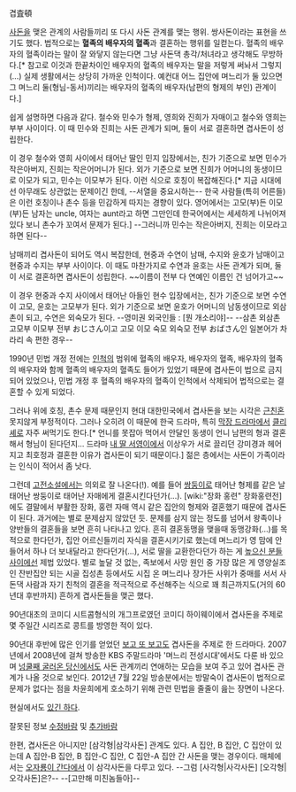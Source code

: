 겹査頓

[[사돈]]을 맺은 관계의 사람들끼리 또 다시 사돈 관계를 맺는 행위. 쌍사돈이라는 표현을 쓰기도 했다. 법적으로는 '''혈족의 배우자의 혈족'''과 결혼하는 행위를 일컫는다. 혈족의 배우자의 혈족이라는 말이 잘 와닿지 않는다면 그냥 사돈댁 총각/처녀라고 생각해도 무방하다.[* 참고로 이것과 한끝차이인 배우자의 혈족의 배우자는 말을 저렇게 써놔서 그렇지(…) 실제 생활에서는 상당히 가까운 인척이다. 예컨대 어느 집안에 며느리가 둘 있으면 그 며느리 둘(형님-동서)끼리는 배우자의 혈족의 배우자(남편의 형제의 부인) 관계이다.]

쉽게 설명하면 다음과 같다. 철수와 민수가 형제, 영희와 진희가 자매이고 철수와 영희는 부부 사이이다. 이 때 민수와 진희는 사돈 관계가 되며, 둘이 서로 결혼하면 겹사돈이 성립한다.

이 경우 철수와 영희 사이에서 태어난 딸인 민지 입장에서는, 친가 기준으로 보면 민수가 작은아버지, 진희는 작은어머니가 된다. 외가 기준으로 보면 진희가 어머니의 동생이므로 이모가 되고, 민수는 이모부가 된다. 이런 식으로 호칭이 복잡해진다.[* 지금 시대에선 아무래도 상관없는 문제이긴 한데, --서열을 중요시하는-- 한국 사람들(특히 어른들)은 이런 호칭이나 촌수 등을 민감하게 따지는 경향이 있다. 영어에서는 고모(부)든 이모(부)든 남자는 uncle, 여자는 aunt라고 하면 그만인데 한국어에서는 세세하게 나뉘어져 있다 보니 촌수가 꼬여서 문제가 된다.] --그러니까 민수는 작은아버지, 진희는 이모라고 하면 된다--

남매끼리 겹사돈이 되어도 역시 복잡한데, 현중과 수연이 남매, 수지와 윤호가 남매이고 현중과 수지는 부부 사이이다. 이 때도 마찬가지로 수연과 윤호는 사돈 관계가 되며, 둘이 서로 결혼하면 겹사돈이 성립한다. ~~이름이 전부 다 연예인 이름인 건 넘어가고~~

이 경우 현중과 수지 사이에서 태어난 아들인 현수 입장에서는, 친가 기준으로 보면 수연이 고모, 윤호는 고모부가 된다. 외가 기준으로 보면 윤호가 어머니의 남동생이므로 외삼촌이 되고, 수연은 외숙모가 된다. --영미권 외국인들 : [뭔 개소리야]-- --삼촌 외삼촌 고모부 이모부 전부 おじさん이고 고모 이모 숙모 외숙모 전부 おばさん인 일본어가 차라리 속 편한 경우--

1990년 민법 개정 전에는 [[인척]]의 범위에 혈족의 배우자, 배우자의 혈족, 배우자의 혈족의 배우자와 함께 혈족의 배우자의 혈족도 들어가 있었기 때문에 겹사돈이 법으로 금지되어 있었으나, 민법 개정 후 혈족의 배우자의 혈족이 인척에서 삭제되어 법적으로는 결혼할 수 있게 되었다.

그러나 위에 호칭, 촌수 문제 때문인지 현대 대한민국에서 겹사돈을 보는 시각은 [[근친혼]] 못지않게 부정적이다. 그러나 오히려 이 때문에 한국 드라마, 특히 [[막장 드라마]]에서 [[클리셰]]로 자주 써먹기도 한다.[* 언니를 못잡아 먹어서 안달인 동생이 언니 남편의 형과 결혼해서 형님이 된다던지... 드라마 [[내 딸 서영이]]에서 이상우가 서로 끌리던 강미경과 헤어지고 최호정과 결혼한 이유가 겹사돈이 되기 때문이다.] 젊은 층에서는 사돈이 가족이라는 인식이 적어서 좀 낫다.

그런데 [[고전소설]]에서는 의외로 잘 나온다(!). 예를 들어 [[쌍둥이]]로 태어난 형제를 같은 날 태어난 쌍둥이로 태어난 자매에게 결혼시킨다던가(...). [wiki:"장화 홍련" 장화홍련전]에도 결말에서 부활한 장화, 홍련 자매 역시 같은 집안의 형제와 결혼했기 때문에 겹사돈이 된다. 과거에는 별로 문제삼지 않았던 듯. 문제를 삼지 않는 정도를 넘어서 왕족이나 양반들의 결혼들을 보면 흔히 나타나고 있다. 흔히 결혼동맹을 맺을때 동맹강화(…)를 목적으로 한다던가, 집안 어르신들끼리 자식을 결혼시키기로 했는데 며느리가 영 맘에 안들어서 하나 더 보내달라고 한다던가(…), 서로 딸을 교환한다던가 하는 게 [[높으신 분들]]사이에선 제법 있었다. 별로 높달 것 없는, 족보에서 사망 원인 중 가장 많은 게 영양실조인 잔반집안 되는 시골 집성촌 등에서도 시집 온 며느리나 장가든 사위가 중매를 서서 사돈댁 사람과 자기 친척의 결혼을 적극적으로 주선해주는 식으로 꽤 최근까지도(거의 60년대 후반까지) 흔하게 겹사돈들을 맺곤 했다.

90년대초의 코미디 시트콤형식의 개그프로였던 코미디 하이웨이에서 겹사돈을 주제로 몇 주일간 시리즈로 콩트를 방영한 적이 있다.

90년대 후반에 많은 인기를 얻었던 [[보고 또 보고]]도 겹사돈을 주제로 한 드라마다. 2007년에서 2008년에 걸쳐 방송한 KBS 주말드라마 '며느리 전성시대'에서도 다룬 바 있으며 [[넝쿨째 굴러온 당신]]에서도 사돈 관계끼리 연애하는 모습을 보여 주고 있어 겹사돈 관계가 나올 것으로 보인다. 2012년 7월 22일 방송분에서는 방말숙이 겹사돈이 법적으로 문제가 없다는 점을 차윤희에게 호소하기 위해 관련 민법을 줄줄이 읊는 장면이 나온다.

현실에서도 [http://www.hangugin.com/eman/view.php?bbs_id=info11&doc_num=736 있긴 하다].

잘못된 정보 [[수정바람]] 및 [[추가바람]]

한편, 겹사돈은 아니지만 [삼각형|삼각사돈] 관계도 있다. A 집안, B 집안, C 집안이 있는데 A 집안-B 집안, B 집안-C 집안, C 집안-A 집안 간 사돈을 맺는 경우이다. 매체에서는 [[오자룡이 간다]]에서 이 삼각사돈을 다루고 있다. --그럼 [사각형|사각사돈] [오각형|오각사돈]은?-- --[고만해 미친놈들아]--
